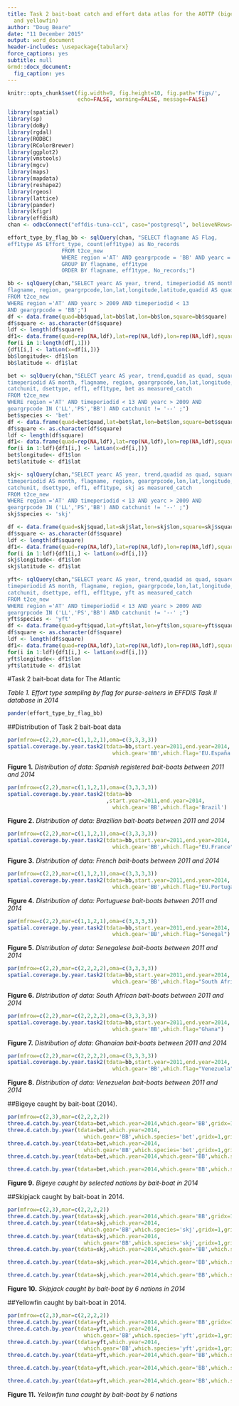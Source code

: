 ```yaml
---
title: Task 2 bait-boat catch and effort data atlas for the AOTTP (bigeye, skipjack
  and yellowfin)
author: "Doug Beare"
date: "11 December 2015"
output: word_document
header-includes: \usepackage{tabularx}
force_captions: yes
subtitle: null
Grmd::docx_document:
  fig_caption: yes
---
```

```r
knitr::opts_chunk$set(fig.width=9, fig.height=10, fig.path='Figs/',
                      echo=FALSE, warning=FALSE, message=FALSE)
```


```r
library(spatial)
library(sp)
library(doBy)
library(rgdal)
library(RODBC)
library(RColorBrewer)
library(ggplot2)
library(vmstools)
library(mgcv)
library(maps)
library(mapdata)
library(reshape2)
library(rgeos)
library(lattice)
library(pander)
library(kfigr)
library(effdisR)
chan <- odbcConnect("effdis-tuna-cc1", case="postgresql", believeNRows=FALSE)
```



```r
effort_type_by_flag_bb <- sqlQuery(chan, "SELECT flagname AS Flag, 
eff1type AS Effort_type, count(eff1type) as No_records
                 FROM t2ce_new
                 WHERE region ='AT' AND geargrpcode = 'BB' AND yearc = 2014
                 GROUP BY flagname, eff1type
                 ORDER BY flagname, eff1type, No_records;")
```


```r
bb <- sqlQuery(chan,"SELECT yearc AS year, trend, timeperiodid AS month, 
flagname, region, geargrpcode,lon,lat,longitude,latitude,quadid AS quad, squaretypecode AS square, catchunit, dsettype, eff1, eff1type
FROM t2ce_new
WHERE region ='AT' AND yearc > 2009 AND timeperiodid < 13 
AND geargrpcode = 'BB';")
df <- data.frame(quad=bb$quad,lat=bb$lat,lon=bb$lon,square=bb$square)
df$square <- as.character(df$square)
ldf <- length(df$square)
df1<- data.frame(quad=rep(NA,ldf),lat=rep(NA,ldf),lon=rep(NA,ldf),square=rep(NA,ldf))
for(i in 1:length(df[,1]))
{df1[i,] <- latLon(x=df[i,])}
bb$longitude<- df1$lon
bb$latitude <- df1$lat

```


```r
bet <- sqlQuery(chan,"SELECT yearc AS year, trend,quadid as quad, squaretypecode AS square,
timeperiodid AS month, flagname, region, geargrpcode,lon,lat,longitude,latitude, 
catchunit, dsettype, eff1, eff1type, bet as measured_catch
FROM t2ce_new
WHERE region ='AT' AND timeperiodid < 13 AND yearc > 2009 AND 
geargrpcode IN ('LL','PS','BB') AND catchunit != '--' ;")
bet$species <- 'bet'
df <- data.frame(quad=bet$quad,lat=bet$lat,lon=bet$lon,square=bet$square)
df$square <- as.character(df$square)
ldf <- length(df$square)
df1<- data.frame(quad=rep(NA,ldf),lat=rep(NA,ldf),lon=rep(NA,ldf),square=rep(NA,ldf))
for(i in 1:ldf){df1[i,] <- latLon(x=df[i,])}
bet$longitude<- df1$lon
bet$latitude <- df1$lat

```



```r
skj<- sqlQuery(chan,"SELECT yearc AS year, trend,quadid as quad, squaretypecode AS square,
timeperiodid AS month, flagname, region, geargrpcode,lon,lat,longitude,latitude, 
catchunit, dsettype, eff1, eff1type, skj as measured_catch
FROM t2ce_new
WHERE region ='AT' AND timeperiodid < 13 AND yearc > 2009 AND 
geargrpcode IN ('LL','PS','BB') AND catchunit != '--' ;")
skj$species <- 'skj'

df <- data.frame(quad=skj$quad,lat=skj$lat,lon=skj$lon,square=skj$square)
df$square <- as.character(df$square)
ldf <- length(df$square)
df1<- data.frame(quad=rep(NA,ldf),lat=rep(NA,ldf),lon=rep(NA,ldf),square=rep(NA,ldf))
for(i in 1:ldf){df1[i,] <- latLon(x=df[i,])}
skj$longitude<- df1$lon
skj$latitude <- df1$lat

```


```r
yft<- sqlQuery(chan,"SELECT yearc AS year, trend,quadid as quad, squaretypecode AS square,
timeperiodid AS month, flagname, region, geargrpcode,lon,lat,longitude,latitude, 
catchunit, dsettype, eff1, eff1type, yft as measured_catch
FROM t2ce_new
WHERE region ='AT' AND timeperiodid < 13 AND yearc > 2009 AND 
geargrpcode IN ('LL','PS','BB') AND catchunit != '--' ;")
yft$species <- 'yft'
df <- data.frame(quad=yft$quad,lat=yft$lat,lon=yft$lon,square=yft$square)
df$square <- as.character(df$square)
ldf <- length(df$square)
df1<- data.frame(quad=rep(NA,ldf),lat=rep(NA,ldf),lon=rep(NA,ldf),square=rep(NA,ldf))
for(i in 1:ldf){df1[i,] <- latLon(x=df[i,])}
yft$longitude<- df1$lon
yft$latitude <- df1$lat

```


#Task 2 bait-boat data for The Atlantic


*Table 1. Effort type sampling by flag for purse-seiners in EFFDIS Task II database in 2014*
```r
pander(effort_type_by_flag_bb)
```

##Distribution of Task 2 bait-boat data


```r
par(mfrow=c(2,2),mar=c(1,1,2,1),oma=c(3,3,3,3))
spatial.coverage.by.year.task2(tdata=bb,start.year=2011,end.year=2014,
                                 which.gear='BB',which.flag='EU.España')
```

**Figure 1.** *Distribution of data: Spanish registered bait-boats between 2011 and 2014*


```r
par(mfrow=c(2,2),mar=c(1,1,2,1),oma=c(3,3,3,3))
spatial.coverage.by.year.task2(tdata=bb
                               ,start.year=2011,end.year=2014,
                                 which.gear='BB',which.flag='Brazil')
```
**Figure 2.** *Distribution of data: Brazilian bait-boats between 2011 and 2014*


```r
par(mfrow=c(2,2),mar=c(1,1,2,1),oma=c(3,3,3,3))
spatial.coverage.by.year.task2(tdata=bb,start.year=2011,end.year=2014,
                                 which.gear='BB',which.flag="EU.France")
```

**Figure 3.** *Distribution of data: French bait-boats between 2011 and 2014*

```r
par(mfrow=c(2,2),mar=c(1,1,2,1),oma=c(3,3,3,3))
spatial.coverage.by.year.task2(tdata=bb,start.year=2011,end.year=2014,
                                 which.gear='BB',which.flag="EU.Portugal")
```

**Figure 4.** *Distribution of data: Portuguese bait-boats between 2011 and 2014*


```r
par(mfrow=c(2,2),mar=c(1,1,2,1),oma=c(3,3,3,3))
spatial.coverage.by.year.task2(tdata=bb,start.year=2011,end.year=2014,
                                 which.gear='BB',which.flag="Senegal")

```

**Figure 5.** *Distribution of data: Senegalese bait-boats between 2011 and 2014*


```r
par(mfrow=c(2,2),mar=c(2,2,2,2),oma=c(3,3,3,3))
spatial.coverage.by.year.task2(tdata=bb,start.year=2011,end.year=2014,
                                 which.gear='BB',which.flag="South Africa")
```

**Figure 6.** *Distribution of data: South African bait-boats between 2011 and 2014*


```r
par(mfrow=c(2,2),mar=c(2,2,2,2),oma=c(3,3,3,3))
spatial.coverage.by.year.task2(tdata=bb,start.year=2011,end.year=2014,
                                 which.gear='BB',which.flag="Ghana")
```

**Figure 7.** *Distribution of data: Ghanaian bait-boats between 2011 and 2014*


```r
par(mfrow=c(2,2),mar=c(2,2,2,2),oma=c(3,3,3,3))
spatial.coverage.by.year.task2(tdata=bb,start.year=2011,end.year=2014,
                                 which.gear='BB',which.flag="Venezuela")
```

**Figure 8.** *Distribution of data: Venezuelan bait-boats between 2011 and 2014*


##Bigeye caught by bait-boat (2014).


```r
par(mfrow=c(2,3),mar=c(2,2,2,2))
three.d.catch.by.year(tdata=bet,which.year=2014,which.gear='BB',gridx=1,gridy=1,which.species='bet',which.flag='EU.France',scaling.f=10,catchunit='kg')  
three.d.catch.by.year(tdata=bet,which.year=2014,
                        which.gear='BB',which.species='bet',gridx=1,gridy=1,which.flag='EU.España',scaling.f=10,catchunit='kg')
three.d.catch.by.year(tdata=bet,which.year=2014,
                        which.gear='BB',which.species='bet',gridx=1,gridy=1,which.flag='Venezuela',scaling.f=10,catchunit='kg')  
three.d.catch.by.year(tdata=bet,which.year=2014,which.gear='BB',which.species='bet',gridx=1,gridy=1,which.flag='South Africa',scaling.f=10,catchunit='kg')

three.d.catch.by.year(tdata=bet,which.year=2014,which.gear='BB',which.species='bet',gridx=1,gridy=1,which.flag='Senegal',scaling.f=10,catchunit='kg')

```

**Figure 9.** *Bigeye caught by selected nations by bait-boat in 2014*


##Skipjack caught by bait-boat in 2014.



```r
par(mfrow=c(2,3),mar=c(2,2,2,2))
three.d.catch.by.year(tdata=skj,which.year=2014,which.gear='BB',gridx=1,gridy=1,which.species='skj',which.flag='EU.France',scaling.f=100,catchunit='kg')  
three.d.catch.by.year(tdata=skj,which.year=2014,
                        which.gear='BB',which.species='skj',gridx=1,gridy=1,which.flag='EU.España',scaling.f=100,catchunit='kg')
three.d.catch.by.year(tdata=skj,which.year=2014,
                        which.gear='BB',which.species='skj',gridx=1,gridy=1,which.flag='Senegal',scaling.f=100,catchunit='kg')  
three.d.catch.by.year(tdata=skj,which.year=2014,which.gear='BB',which.species='skj',gridx=1,gridy=1,which.flag='South Africa',scaling.f=10,catchunit='kg')

three.d.catch.by.year(tdata=skj,which.year=2014,which.gear='BB',which.species='skj',gridx=1,gridy=1,which.flag='Venezuela',scaling.f=10,catchunit='kg')

three.d.catch.by.year(tdata=skj,which.year=2014,which.gear='BB',which.species='skj',gridx=1,gridy=1,which.flag='Brazil',scaling.f=10,catchunit='kg')

```

**Figure 10.** *Skipjack caught by bait-boat by 6 nations in 2014*


##Yellowfin caught by bait-boat in 2014.

```r
par(mfrow=c(2,3),mar=c(2,2,2,2))
three.d.catch.by.year(tdata=yft,which.year=2014,which.gear='BB',gridx=1,gridy=1,which.species='yft',which.flag='EU.France',scaling.f=100,catchunit='kg')  
three.d.catch.by.year(tdata=yft,which.year=2014,
                        which.gear='BB',which.species='yft',gridx=1,gridy=1,which.flag='EU.España',scaling.f=100,catchunit='kg')
three.d.catch.by.year(tdata=yft,which.year=2014,
                        which.gear='BB',which.species='yft',gridx=1,gridy=1,which.flag='Senegal',scaling.f=100,catchunit='kg')  
three.d.catch.by.year(tdata=yft,which.year=2014,which.gear='BB',which.species='yft',gridx=1,gridy=1,which.flag='South Africa',scaling.f=100,catchunit='kg')

three.d.catch.by.year(tdata=yft,which.year=2014,which.gear='BB',which.species='yft',gridx=1,gridy=1,which.flag='Venezuela',scaling.f=100,catchunit='kg')

three.d.catch.by.year(tdata=yft,which.year=2014,which.gear='BB',which.species='yft',gridx=1,gridy=1,which.flag='Brazil',scaling.f=100,catchunit='kg')


```

**Figure 11.** *Yellowfin tuna caught by bait-boat by 6 nations*








